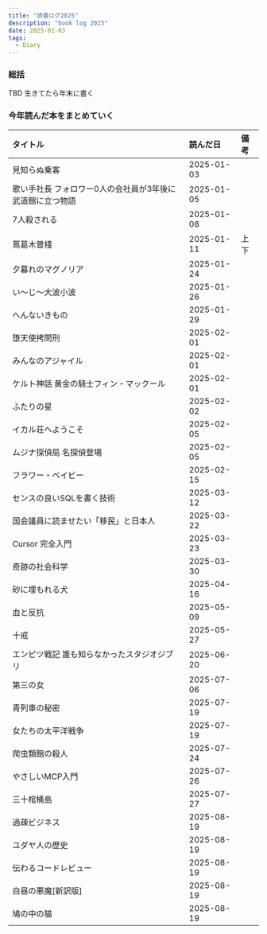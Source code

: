 ```yaml
---
title: "読書ログ2025"
description: "book log 2025"
date: 2025-01-03
tags:
  - Diary
---
```


### 総括

TBD 生きてたら年末に書く

### 今年読んだ本をまとめていく

| タイトル                   | 読んだ日       | 備考 |
|:-----------------------|:-----------|:---|
| 見知らぬ乗客                    | 2025-01-03 |    |
|歌い手社長 フォロワー0人の会社員が3年後に武道館に立つ物語|2025-01-05| |
|7人殺される|2025-01-08| |
|蔦葛木曽棧|2025-01-11| 上下|
|夕暮れのマグノリア|2025-01-24| |
|い〜じ〜大波小波|2025-01-26| |
|へんないきもの|2025-01-29| |
|堕天使拷問刑|2025-02-01| |
|みんなのアジャイル|2025-02-01| |
|ケルト神話 黄金の騎士フィン・マックール|2025-02-01| |
|ふたりの星|2025-02-02| |
|イカル荘へようこそ|2025-02-05| |
|ムジナ探偵局 名探偵登場|2025-02-05| |
|フラワー・ベイビー|2025-02-15| |
|センスの良いSQLを書く技術|2025-03-12| |
|国会議員に読ませたい「移民」と日本人|2025-03-22| |
|Cursor 完全入門|2025-03-23| |
|奇跡の社会科学|2025-03-30| |
|砂に埋もれる犬|2025-04-16| |
|血と反抗|2025-05-09| |
|十戒|2025-05-27| |
|エンピツ戦記 誰も知らなかったスタジオジブリ|2025-06-20| |
|第三の女|2025-07-06| |
|青列車の秘密|2025-07-19| |
|女たちの太平洋戦争|2025-07-19| |
|爬虫類館の殺人|2025-07-24| |
|やさしいMCP入門|2025-07-26| |
|三十棺桶島|2025-07-27| |
|過疎ビジネス|2025-08-19| |
|ユダヤ人の歴史|2025-08-19| |
|伝わるコードレビュー|2025-08-19| |
|白昼の悪魔[新訳版]|2025-08-19| |
|鳩の中の猫|2025-08-19| |